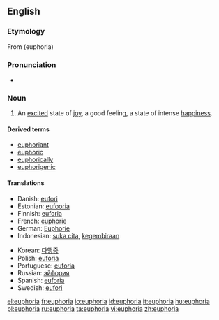 ==English==
{{wikipedia}}

===Etymology===
From {{etyl|grc}} '''{{polytonic|[[εὐφορία]]}}''' (euphoria)

===Pronunciation===
* {{rhymes|ɔːriə}}

===Noun===
{{en-noun}}

# An [[excited]] state of [[joy]], a good feeling, a state of intense [[happiness]].

====Derived terms====
* [[euphoriant]]
* [[euphoric]]
* [[euphorically]]
* [[euphorigenic]]

====Translations====
{{trans-top|an excited state of joy}}
* Danish: [[eufori]]
* Estonian: [[eufooria]]
* Finnish: [[euforia]]
* French: [[euphorie]]
* German: [[Euphorie]]
* Indonesian: [[suka cita]], [[gembira|kegembiraan]]
{{trans-mid}}
* Korean: [[다행증]]
* Polish: [[euforia]] {{f}}
* Portuguese: [[euforia]] {{f}}
* Russian: [[эйфория]] {{f}}
* Spanish: [[euforia]]
* Swedish: [[eufori]]
{{trans-bottom}}

[[el:euphoria]]
[[fr:euphoria]]
[[io:euphoria]]
[[id:euphoria]]
[[it:euphoria]]
[[hu:euphoria]]
[[pl:euphoria]]
[[ru:euphoria]]
[[ta:euphoria]]
[[vi:euphoria]]
[[zh:euphoria]]